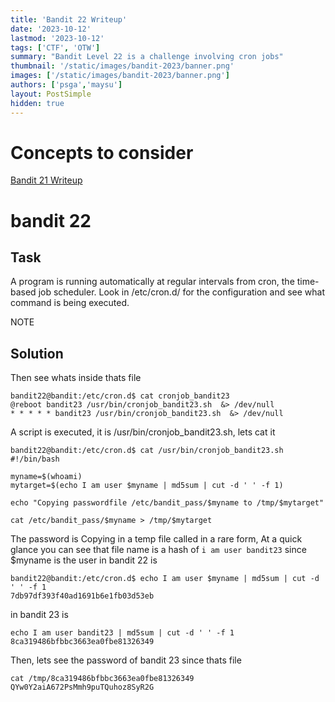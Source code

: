 ```yaml
---
title: 'Bandit 22 Writeup'
date: '2023-10-12'
lastmod: '2023-10-12'
tags: ['CTF', 'OTW']
summary: "Bandit Level 22 is a challenge involving cron jobs"
thumbnail: '/static/images/bandit-2023/banner.png'
images: ['/static/images/bandit-2023/banner.png']
authors: ['psga','maysu']
layout: PostSimple
hidden: true
---
```

<div className="tocr not-prose">
    <TOCInline
        toc={[
            { value: 'Bandit', url: '/blog/bandit-2023', depth: 1 },
            { value: 'Level-14', url: '/blog/bandit-2023/level-14',depth: 2},
            { value: 'Level-15', url: '/blog/bandit-2023/level-15', depth: 2 },
            { value: 'Level-16', url: '/blog/bandit-2023/level-16', depth: 2 },
            { value: 'Level-17', url: '/blog/bandit-2023/level-17', depth: 2 },
            { value: 'Level-18', url: '/blog/bandit-2023/level-18', depth: 2 },
            { value: 'Level-19', url: '/blog/bandit-2023/level-19', depth: 2 },
            { value: 'Level-20', url: '/blog/bandit-2023/level-20', depth: 2 },
            { value: 'Level-21', url: '/blog/bandit-2023/level-21', depth: 2 },
            { value: 'Level-22', url: '/blog/bandit-2023/level-22', depth: 2,active: true},
            { value: 'Level-23', url: '/blog/bandit-2023/level-23', depth: 2 },
            { value: 'Level-24', url: '/blog/bandit-2023/level-24', depth: 2 },
            { value: 'Level-25', url: '/blog/bandit-2023/level-25', depth: 2 },
            { value: 'Level-26', url: '/blog/bandit-2023/level-26', depth: 2 },
            { value: 'Level-27', url: '/blog/bandit-2023/level-27', depth: 2 },
            { value: 'Level-28', url: '/blog/bandit-2023/level-28', depth: 2 },
            { value: 'Level-29', url: '/blog/bandit-2023/level-29', depth: 2 },
            { value: 'Level-30', url: '/blog/bandit-2023/level-30', depth: 2 },
            { value: 'Level-31', url: '/blog/bandit-2023/level-31', depth: 2 },
            { value: 'Level-32', url: '/blog/bandit-2023/level-32', depth: 2 },
        ]}
        title="levels"
        rightAlign
    />
</div>


# Concepts to consider

[Bandit 21 Writeup](/blog/bandit-2023/level-21)

# bandit 22

## Task 

A program is running automatically at regular intervals from cron, the time-based job scheduler. Look in /etc/cron.d/ for the configuration and see what command is being executed.


NOTE

## Solution

Then see whats inside thats file
```
bandit22@bandit:/etc/cron.d$ cat cronjob_bandit23
@reboot bandit23 /usr/bin/cronjob_bandit23.sh  &> /dev/null
* * * * * bandit23 /usr/bin/cronjob_bandit23.sh  &> /dev/null
```
A script is executed, it is /usr/bin/cronjob_bandit23.sh, lets cat it


```
bandit22@bandit:/etc/cron.d$ cat /usr/bin/cronjob_bandit23.sh
#!/bin/bash

myname=$(whoami)
mytarget=$(echo I am user $myname | md5sum | cut -d ' ' -f 1)

echo "Copying passwordfile /etc/bandit_pass/$myname to /tmp/$mytarget"

cat /etc/bandit_pass/$myname > /tmp/$mytarget

```
The password is Copying in a temp file called in a rare form, At a quick glance you can see that file name is a hash of `i am user bandit23`
since $myname is the user 
in bandit 22 is
```
bandit22@bandit:/etc/cron.d$ echo I am user $myname | md5sum | cut -d ' ' -f 1
7db97df393f40ad1691b6e1fb03d53eb
```
in bandit 23 is

```
echo I am user bandit23 | md5sum | cut -d ' ' -f 1
8ca319486bfbbc3663ea0fbe81326349
```

Then, lets see the password of bandit 23 since thats file

```
cat /tmp/8ca319486bfbbc3663ea0fbe81326349
QYw0Y2aiA672PsMmh9puTQuhoz8SyR2G
```

